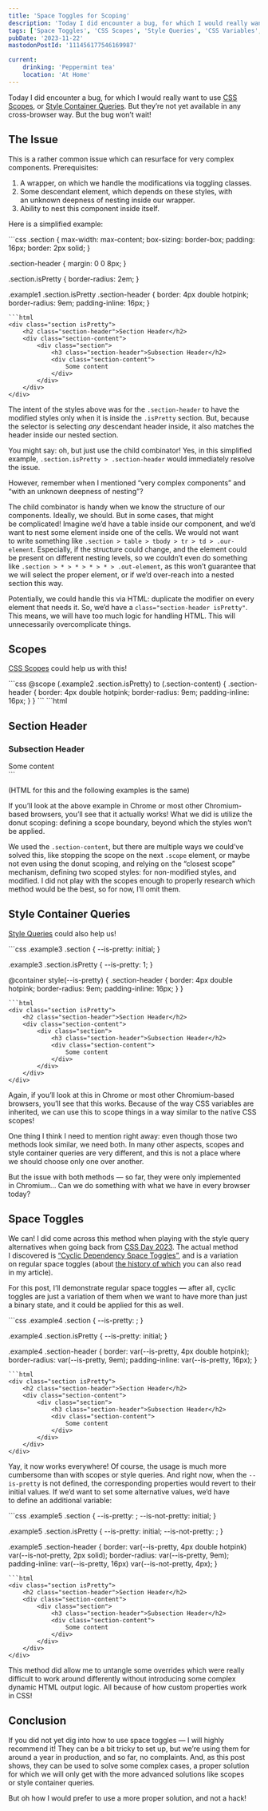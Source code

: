 ```yaml
---
title: 'Space Toggles for Scoping'
description: 'Today I did encounter a bug, for which I would really want to use CSS Scopes, or Style Container Queries. But they’re not yet available in any cross-browser way. But the bug won’t wait! Thankfully, space toggles did save the day.'
tags: ['Space Toggles', 'CSS Scopes', 'Style Queries', 'CSS Variables', 'CSS']
pubDate: '2023-11-22'
mastodonPostId: '111456177546169987'

current:
	drinking: 'Peppermint tea'
	location: 'At Home'
---
```




Today I did encounter a bug, for which I would really want to use [CSS Scopes](https://drafts.csswg.org/css-cascade-6/#scoped-styles), or [Style Container Queries](https://drafts.csswg.org/css-contain-3/#style-container). But they’re not yet available in any cross-browser way. But the bug won’t wait!

## The Issue

This is a rather common issue which can resurface for very complex components. Prerequisites:

1. A wrapper, on which we handle the modifications via toggling classes.
2. Some descendant element, which depends on these styles, with an unknown deepness of nesting inside our wrapper.
3. Ability to nest this component inside itself.

Here is a simplified example:

<LiveExample class="example1" caption="A live example with an incorrectly applied styles for the header in the inner section.">
```css
.section {
	max-width: max-content;
	box-sizing: border-box;
	padding: 16px;
	border: 2px solid;
}

.section-header {
	margin: 0 0 8px;
}

.section.isPretty {
	border-radius: 2em;
}

.example1 .section.isPretty .section-header {
	border: 4px double hotpink;
	border-radius: 9em;
	padding-inline: 16px;
}
```
```html
<div class="section isPretty">
	<h2 class="section-header">Section Header</h2>
	<div class="section-content">
		<div class="section">
			<h3 class="section-header">Subsection Header</h2>
			<div class="section-content">
				Some content
			</div>
		</div>
	</div>
</div>
```
</LiveExample>

The intent of the styles above was for the `.section-header` to have the modified styles only when it is inside the `.isPretty` section. But, because the selector is selecting _any_ descendant header inside, it also matches the header inside our nested section.

You might say: oh, but just use the child combinator! Yes, in this simplified example, `.section.isPretty > .section-header` would immediately resolve the issue.

However, remember when I mentioned “very complex components” and “with an unknown deepness of nesting”?

The child combinator is handy when we know the structure of our components. Ideally, we should. But in some cases, that might be complicated! Imagine we’d have a table inside our component, and we’d want to nest some element inside one of the cells. We would not want to write something like `.section > table > tbody > tr > td > .our-element`. Especially, if the structure could change, and the element could be present on different nesting levels, so we couldn’t even do something like `.section > * > * > * > * > .out-element`, as this won’t guarantee that we will select the proper element, or if we’d over-reach into a nested section this way.

Potentially, we could handle this via HTML: duplicate the modifier on every element that needs it. So, we’d have a `class="section-header isPretty"`. This means, we will have too much logic for handling HTML. This will unnecessarily overcomplicate things.

## Scopes

[CSS Scopes](https://drafts.csswg.org/css-cascade-6/#scoped-styles) could help us with this!

<LiveExample class="example2 require-at-scope" shouldHideHTML caption="A live example, where the header styles are fixed via CSS scopes.">
```css
@scope (.example2 .section.isPretty) to (.section-content) {
	.section-header {
		border: 4px double hotpink;
		border-radius: 9em;
		padding-inline: 16px;
	}
}
```
```html
<div class="section isPretty">
	<h2 class="section-header">Section Header</h2>
	<div class="section-content">
		<div class="section">
			<h3 class="section-header">Subsection Header</h2>
			<div class="section-content">
				Some content
			</div>
		</div>
	</div>
</div>
```
</LiveExample>

(HTML for this and the following examples is the same)

If you’ll look at the above example in Chrome or most other Chromium-based browsers, you’ll see that it actually works! What we did is utilize the donut scoping: defining a scope boundary, beyond which the styles won’t be applied.

We used the `.section-content`, but there are multiple ways we could’ve solved this, like stopping the scope on the next `.scope` element, or maybe not even using the donut scoping, and relying on the “closest scope” mechanism, defining two scoped styles: for non-modified styles, and modified. I did not play with the scopes enough to properly research which method would be the best, so for now, I’ll omit them.

## Style Container Queries

[Style Queries](https://drafts.csswg.org/css-contain-3/#style-container) could also help us!

<LiveExample class="example3 require-style-queries" shouldHideHTML caption="A live example, where the header styles are fixed via style container queries.">
```css
.example3 .section {
	--is-pretty: initial;
}

.example3 .section.isPretty {
	--is-pretty: 1;
}

@container style(--is-pretty) {
	.section-header {
		border: 4px double hotpink;
		border-radius: 9em;
		padding-inline: 16px;
	}
}
```
```html
<div class="section isPretty">
	<h2 class="section-header">Section Header</h2>
	<div class="section-content">
		<div class="section">
			<h3 class="section-header">Subsection Header</h2>
			<div class="section-content">
				Some content
			</div>
		</div>
	</div>
</div>
```
</LiveExample>

Again, if you’ll look at this in Chrome or most other Chromium-based browsers, you’ll see that this works. Because of the way CSS variables are inherited, we can use this to scope things in a way similar to the native CSS scopes!

One thing I think I need to mention right away: even though those two methods look similar, we need both. In many other aspects, scopes and style container queries are very different, and this is not a place where we should choose only one over another.

But the issue with both methods — so far, they were only implemented in Chromium… Can we do something with what we have in every browser today?

## Space Toggles

We can! I did come across this method when playing with the style query alternatives when going back from [CSS Day 2023](https://cssday.nl/2023). The actual method I discovered is [“Cyclic Dependency Space Toggles”](https://kizu.dev/cyclic-toggles/), and is a variation on regular space toggles (about [the history of which](https://kizu.dev/cyclic-toggles/#was-this-always-possible) you can also read in my article).

For this post, I’ll demonstrate regular space toggles — after all, cyclic toggles are just a variation of them when we want to have more than just a binary state, and it could be applied for this as well.

<LiveExample class="example4" shouldHideHTML caption="A live example, where the header styles are fixed via CSS space toggles.">
```css
.example4 .section {
	--is-pretty: ;
}

.example4 .section.isPretty {
	--is-pretty: initial;
}

.example4 .section-header {
	border: var(--is-pretty, 4px double hotpink);
	border-radius: var(--is-pretty, 9em);
	padding-inline: var(--is-pretty, 16px);
}
```
```html
<div class="section isPretty">
	<h2 class="section-header">Section Header</h2>
	<div class="section-content">
		<div class="section">
			<h3 class="section-header">Subsection Header</h2>
			<div class="section-content">
				Some content
			</div>
		</div>
	</div>
</div>
```
</LiveExample>

Yay, it now works everywhere! Of course, the usage is much more cumbersome than with scopes or style queries. And right now, when the `--is-pretty` is not defined, the corresponding properties would revert to their initial values. If we’d want to set some alternative values, we’d have to define an additional variable:

<LiveExample class="example5" shouldHideHTML caption="A live example, where, compared to the previous, we did add another space toggle to handle the inverted state.">
```css
.example5 .section {
	--is-pretty: ;
	--is-not-pretty: initial;
}

.example5 .section.isPretty {
	--is-pretty: initial;
	--is-not-pretty: ;
}

.example5 .section-header {
	border:
		var(--is-pretty, 4px double hotpink)
		var(--is-not-pretty, 2px solid);
	border-radius: var(--is-pretty, 9em);
	padding-inline:
		var(--is-pretty, 16px)
		var(--is-not-pretty, 4px);
}
```
```html
<div class="section isPretty">
	<h2 class="section-header">Section Header</h2>
	<div class="section-content">
		<div class="section">
			<h3 class="section-header">Subsection Header</h2>
			<div class="section-content">
				Some content
			</div>
		</div>
	</div>
</div>
```
</LiveExample>

This method did allow me to untangle some overrides which were really difficult to work around differently without introducing some complex dynamic HTML output logic. All because of how custom properties work in CSS!

## Conclusion

If you did not yet dig into how to use space toggles — I will highly recommend it! They can be a bit tricky to set up, but we’re using them for around a year in production, and so far, no complaints. And, as this post shows, they can be used to solve some complex cases, a proper solution for which we will only get with the more advanced solutions like scopes or style container queries.

But oh how I would prefer to use a more proper solution, and not a hack!
